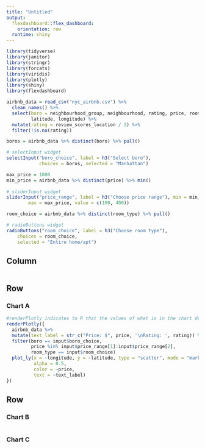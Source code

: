 ```yaml
---
title: "Untitled"
output: 
  flexdashboard::flex_dashboard:
    orientation: row
  runtime: shiny
---
```


```r
library(tidyverse)
library(janitor)
library(stringr)
library(forcats)
library(viridis)
library(plotly)
library(shiny)
library(flexdashboard)
```




```r
airbnb_data = read_csv("nyc_airbnb.csv") %>%
  clean_names() %>%
  select(boro = neighbourhood_group, neighbourhood, rating, price, room_type,
         latitude, longitude) %>%
  mutate(rating = review_scores_location / 2) %>%
  filter(!is.na(rating)) 
```



```r
boros = airbnb_data %>% distinct(boro) %>% pull()

# selectInput widget
selectInput("boro_choice", label = h3("Select boro"),
            choices = boros, selected = "Manhattan")

max_price = 1000
min_price = airbnb_data %>% distinct(price) %>% min()
  
# sliderInput widget
sliderInput("price_range", label = h3("Choose price range"), min = min_price, 
        max = max_price, value = c(100, 400))

room_choice = airbnb_data %>% distinct(room_type) %>% pull()

# radioButtons widget
radioButtons("room_choice", label = h3("Choose room type"),
    choices = room_choice, 
    selected = "Entire home/apt")


```


Column {.sidebar}
-----------------------------------------------------------------------

```r


```


Row
-----------------------------------------------------------------------

### Chart A

```r

#renderPlotly indicates to R that the values of what is in the chart depend on user input
renderPlotly({ 
  airbnb_data %>%
  mutate(text_label = str_c("Price: $", price, '\nRating: ', rating)) %>% 
  filter(boro == input$boro_choice, 
         price %in% input$price_range[1]:input$price_range[2], 
         room_type == input$room_choice)
  plot_ly(x = ~longitude, y = ~latitude, type = "scatter", mode = "markers",
          alpha = 0.5, 
          color = ~price,
          text = ~text_label)
})

```

Row {.tabset .tabset-fade}
-----------------------------------------------------------------------

### Chart B

```r

```

### Chart C

```r

```

